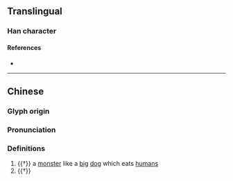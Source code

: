 {{character info}}
==Translingual==

===Han character===
{{Han char|rn=94|rad=犬|as=11|asc=10|sn=14|snc=13|four=|canj=KHGSK,KHQSK|ids=⿰犭敖}}

====References====
* {{Han ref|kx=0718.030|dkj=20647|hdz=21364.160|uh=7353|ud=29523}}

----

==Chinese==
{{zh-forms|s=獓}}

===Glyph origin===
{{Han etym}}

===Pronunciation===
{{zh-pron
|m=áo
|mc=y
|oc=y
|cat=n
}}

===Definitions===
{{zh-hanzi}}

# {{†}} a [[monster]] like a [[big]] [[dog]] which eats [[human]]s
# {{†}} {{zh-alt-form|獒}}